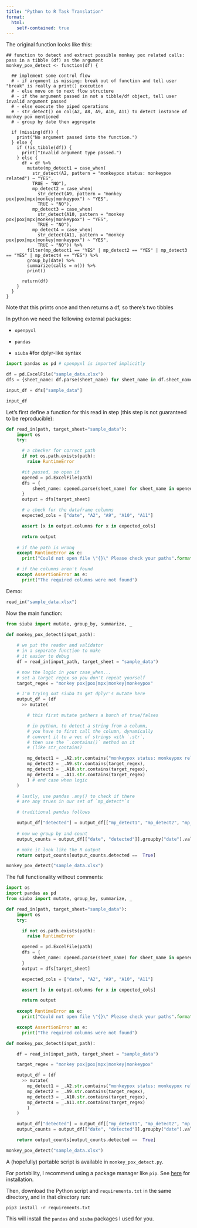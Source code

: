 ```yaml
---
title: "Python to R Task Translation"
format:
  html:
    self-contained: true
---
```


The original function looks like this:

```
## function to detect and extract possible monkey pox related calls: pass in a tibble (df) as the argument
monkey_pox_detect <- function(df) {
  
  ## implement some control flow
  # - if argument is missing: break out of function and tell user "break" is really a print() execution
  # - else move on to next flow structure
  # - if the argument passed in not a tibble/df object, tell user invalid argument passed
  # - else execute the piped operations
  # - str_detect() on col(A2, A8, A9, A10, A11) to detect instance of monkey pox mentioned
  # - group by date then aggregate
  
  if (missing(df)) {
    print("No argument passed into the function.")
  } else {
    if (!is_tibble(df)) {
      print("Invalid argument type passed.")
    } else {
      df = df %>%
        mutate(mp_detect1 = case_when(
          str_detect(A2, pattern = "monkeypox status: monkeypox related") ~ "YES",
          TRUE ~ "NO"),
          mp_detect2 = case_when(
            str_detect(A9, pattern = "monkey pox|pox|mpx|monkey|monkeypox") ~ "YES",
            TRUE ~ "NO"),
          mp_detect3 = case_when(
            str_detect(A10, pattern = "monkey pox|pox|mpx|monkey|monkeypox") ~ "YES",
            TRUE ~ "NO"),
          mp_detect4 = case_when(
            str_detect(A11, pattern = "monkey pox|pox|mpx|monkey|monkeypox") ~ "YES",
            TRUE ~ "NO")) %>%
        filter(mp_detect1 == "YES" | mp_detect2 == "YES" | mp_detect3 == "YES" | mp_detect4 == "YES") %>%
        group_by(date) %>%
        summarize(calls = n()) %>%
        print()
      
      return(df)
    }
  }
}
```
::: {.callout-note}
Note that this prints once and then returns a df, so there's two tibbles
:::

In python we need the following external packages:

- `openpyxl`

- `pandas`

- `siuba` #for dplyr-like syntax

```python
import pandas as pd # openpyxl is imported implicitly

df = pd.ExcelFile("sample_data.xlsx")
dfs = {sheet_name: df.parse(sheet_name) for sheet_name in df.sheet_names}

input_df = dfs["sample_data"]
```


```python
input_df
```

Let's first define a function for this read in step (this step is not guaranteed to be reproducible):


```python
def read_in(path, target_sheet="sample_data"):
    import os
    try:

      # a checker for correct path
      if not os.path.exists(path):
        raise RuntimeError

      #it passed, so open it
      opened = pd.ExcelFile(path)
      dfs = {
          sheet_name: opened.parse(sheet_name) for sheet_name in opened.sheet_names
      }
      output = dfs[target_sheet]

      # a check for the dataframe columns
      expected_cols = ["date", "A2", "A9", "A10", "A11"]

      assert [x in output.columns for x in expected_cols]

      return output
    
    # if the path is wrong
    except RuntimeError as e:
      print("Could not open file \"{}\" Please check your paths".format(path), e)

    # if the columns aren't found
    except AssertionError as e:
      print("The required columns were not found")
```

Demo:

```python
read_in("sample_data.xlsx")
```

Now the main function:

```python
from siuba import mutate, group_by, summarize, _

def monkey_pox_detect(input_path):
    
    # we put the reader and validator 
    # in a separate function to make
    # it easier to debug
    df = read_in(input_path, target_sheet = "sample_data")

    # now the logic in your case_when...
    # set a target regex so you don't repeat yourself
    target_regex = "monkey pox|pox|mpx|monkey|monkeypox"

    # I'm trying out siuba to get dplyr's mutate here
    output_df = (df
      >> mutate(

        # this first mutate gathers a bunch of true/falses

        # in python, to detect a string from a column,
        # you have to first call the column, dynamically
        # convert it to a vec of strings with `.str`,
        # then use the `.contains()` method on it
        # (like str_contains)

        mp_detect1 = _.A2.str.contains("monkeypox status: monkeypox related"),
        mp_detect2 = _.A9.str.contains(target_regex),
        mp_detect3 = _.A10.str.contains(target_regex),
        mp_detect4 = _.A11.str.contains(target_regex)
        ) # end case when logic
    )

    # lastly, use pandas .any() to check if there
    # are any trues in our set of `mp_detect*`s

    # traditional pandas follows

    output_df["detected"] = output_df[["mp_detect1", "mp_detect2", "mp_detect3", "mp_detect4"]].any(axis=1)
  
    # now we group by and count
    output_counts = output_df[["date", "detected"]].groupby("date").value_counts("detected").reset_index(name="counts")

    # make it look like the R output
    return output_counts[output_counts.detected ==  True]

```

```python
monkey_pox_detect("sample_data.xlsx")
```

The full functionality without comments:

```python
import os
import pandas as pd
from siuba import mutate, group_by, summarize, _

def read_in(path, target_sheet="sample_data"):
    import os
    try:

      if not os.path.exists(path):
        raise RuntimeError

      opened = pd.ExcelFile(path)
      dfs = {
          sheet_name: opened.parse(sheet_name) for sheet_name in opened.sheet_names
      }
      output = dfs[target_sheet]

      expected_cols = ["date", "A2", "A9", "A10", "A11"]

      assert [x in output.columns for x in expected_cols]

      return output
    
    except RuntimeError as e:
      print("Could not open file \"{}\" Please check your paths".format(path), e)

    except AssertionError as e:
      print("The required columns were not found")

def monkey_pox_detect(input_path):

    df = read_in(input_path, target_sheet = "sample_data")

    target_regex = "monkey pox|pox|mpx|monkey|monkeypox"

    output_df = (df
      >> mutate(
        mp_detect1 = _.A2.str.contains("monkeypox status: monkeypox related"),
        mp_detect2 = _.A9.str.contains(target_regex),
        mp_detect3 = _.A10.str.contains(target_regex),
        mp_detect4 = _.A11.str.contains(target_regex)
        )
    )

    output_df["detected"] = output_df[["mp_detect1", "mp_detect2", "mp_detect3", "mp_detect4"]].any(axis=1)
    output_counts = output_df[["date", "detected"]].groupby("date").value_counts("detected").reset_index(name="counts")

    return output_counts[output_counts.detected ==  True]

monkey_pox_detect("sample_data.xlsx")
```


A (hopefully) portable script is available in `monkey_pox_detect.py`. 

For portability, I recommend using a package manager like `pip`. See [here]() for installation.

Then, download the Python script and `requirements.txt` in the same directory, and in that directory run:

```
pip3 install -r requirements.txt
```

This will install the `pandas` and `siuba` packages I used for you.
